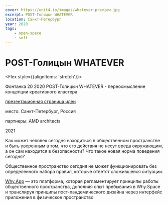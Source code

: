 ```yaml
---
cover: https://unit4.io/images/whatever-preview.jpg
excerpt: POST-Голицын WHATEVER
location: Санкт-Петербург
year: 2020
tags:
    - open-space
    - soft
---
```

# POST-Голицын WHATEVER

<Flex style={{alignItems: 'stretch'}}>
<Flex col>

Фонтанка 20 2020 POST-Голицын WHATEVER - переосмысление концепции креативного кластера

<p style={{flex: '0 1 auto'}}>

[презентационная страница идеи](https://readymag.com/unit4/why/)
</p>
</Flex>

<div>
<p><BlackHighlight>место:</BlackHighlight> Санкт-Петербург, Россия</p>

<p><BlackHighlight>партнеры:</BlackHighlight> AMD architects</p>

2021
</div>
</Flex>

Как может человек сегодня находиться в общественном пространстве и быть уверенным в том, что его действия не несут вреда окружающим, а он сам находится в безопасности? Что такое новая норма поведения сегодня? 

Общественное пространство сегодня не может функционировать без определенного набора правил, которые ответят сложившейся ситуации.

[Why.App](https://readymag.com/unit4/why/) — это платформа, которая регламентирует принципы работы общественного пространства, дополняя опыт пребывания в Why.Space и транслируя принципы пост-пандемического дизайна через интерфейс приложения в физическое пространство

<Image src="/images/whatever-preview.jpg" alt="" /> 

